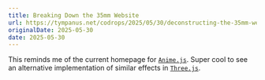 ```yaml
---
title: Breaking Down the 35mm Website
url: https://tympanus.net/codrops/2025/05/30/deconstructing-the-35mm-website-a-look-at-the-process-and-technical-details/
originalDate: 2025-05-30
date: 2025-05-30
---
```


This reminds me of the current homepage for [`Anime.js`](https://animejs.com/).
Super cool to see an alternative implementation of similar effects in
[`Three.js`](https://threejs.org/).
